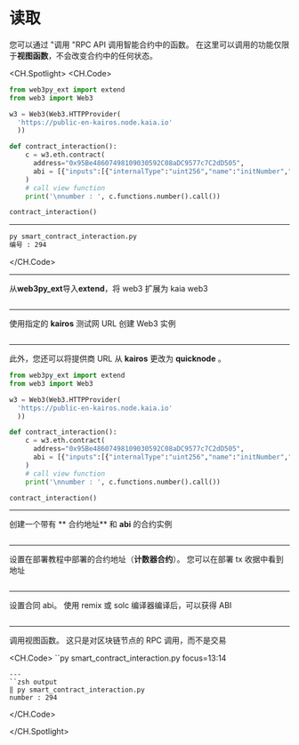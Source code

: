 # 读取

您可以通过 "调用 "RPC API 调用智能合约中的函数。 在这里可以调用的功能仅限于**视图函数**，不会改变合约中的任何状态。

<CH.Spotlight>
<CH.Code>

```py smart_contract_interaction.py
from web3py_ext import extend
from web3 import Web3

w3 = Web3(Web3.HTTPProvider(
  'https://public-en-kairos.node.kaia.io'
  ))

def contract_interaction():
    c = w3.eth.contract(
      address="0x95Be48607498109030592C08aDC9577c7C2dD505",
      abi = [{"inputs":[{"internalType":"uint256","name":"initNumber","type":"uint256"}],"stateMutability":"nonpayable","type":"constructor"},{"anonymous":False,"inputs":[{"indexed":False,"internalType":"uint256","name":"number","type":"uint256"}],"name":"SetNumber","type":"event"},{"inputs":[],"name":"increment","outputs":[],"stateMutability":"nonpayable","type":"function"},{"inputs":[],"name":"number","outputs":[{"internalType":"uint256","name":"","type":"uint256"}],"stateMutability":"view","type":"function"},{"inputs":[{"internalType":"uint256","name":"newNumber","type":"uint256"}],"name":"setNumber","outputs":[],"stateMutability":"nonpayable","type":"function"}]
    )
    # call view function
    print('\nnumber : ', c.functions.number().call())

contract_interaction()

```

---

```zsh output
py smart_contract_interaction.py
编号 : 294
```

</CH.Code>

---

从**web3py_ext**导入**extend**，将 web3 扩展为 kaia web3

```py smart_contract_interaction.py focus=1:2

```

---

使用指定的 **kairos** 测试网 URL 创建 Web3 实例

```py smart_contract_interaction.py focus=4:6

```

---

此外，您还可以将提供商 URL 从 **kairos** 更改为 **quicknode** 。

```py smart_contract_interaction.py focus=4:6
from web3py_ext import extend
from web3 import Web3

w3 = Web3(Web3.HTTPProvider(
  'https://public-en-kairos.node.kaia.io'
  ))

def contract_interaction():
    c = w3.eth.contract(
      address="0x95Be48607498109030592C08aDC9577c7C2dD505",
      abi = [{"inputs":[{"internalType":"uint256","name":"initNumber","type":"uint256"}],"stateMutability":"nonpayable","type":"constructor"},{"anonymous":False,"inputs":[{"indexed":False,"internalType":"uint256","name":"number","type":"uint256"}],"name":"SetNumber","type":"event"},{"inputs":[],"name":"increment","outputs":[],"stateMutability":"nonpayable","type":"function"},{"inputs":[],"name":"number","outputs":[{"internalType":"uint256","name":"","type":"uint256"}],"stateMutability":"view","type":"function"},{"inputs":[{"internalType":"uint256","name":"newNumber","type":"uint256"}],"name":"setNumber","outputs":[],"stateMutability":"nonpayable","type":"function"}]
    )
    # call view function
    print('\nnumber : ', c.functions.number().call())

contract_interaction()
```

---

创建一个带有 ** 合约地址** 和 **abi** 的合约实例

```py smart_contract_interaction.py focus=9:12

```

---

设置在部署教程中部署的合约地址（**计数器合约**）。 您可以在部署 tx 收据中看到地址

```py smart_contract_interaction.py focus=10

```

---

设置合同 abi。 使用 remix 或 solc 编译器编译后，可以获得 ABI

```py smart_contract_interaction.py focus=11

```

---

调用视图函数。 这只是对区块链节点的 RPC 调用，而不是交易

<CH.Code>
``py smart_contract_interaction.py focus=13:14

```
---
``zsh output
‖ py smart_contract_interaction.py
number : 294
```

</CH.Code>

</CH.Spotlight>
